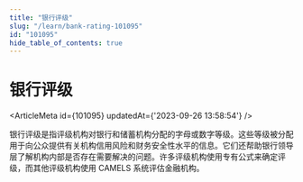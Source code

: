 ```yaml
---
title: "银行评级"
slug: "/learn/bank-rating-101095"
id: "101095"
hide_table_of_contents: true
---
```



# 银行评级

<ArticleMeta id={101095} updatedAt={'2023-09-26 13:58:54'} />
<div className='border-solid border-b border-t-0 my-4 border-[var(--ifm-color-gray-300)]' />

银行评级是指评级机构对银行和储蓄机构分配的字母或数字等级。这些等级被分配用于向公众提供有关机构信用风险和财务安全性水平的信息。它们还帮助银行领导层了解机构内部是否存在需要解决的问题。许多评级机构使用专有公式来确定评级，而其他评级机构使用 CAMELS 系统评估金融机构。
